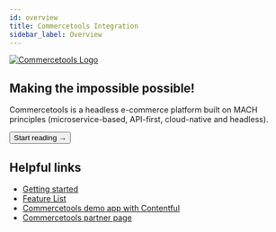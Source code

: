 ```yaml
---
id: overview
title: Commercetools Integration
sidebar_label: Overview
---
```




<a href="https://commercetools.com/" rel="noreferrer noopener" target="_blank" aria-label="visit the Commercetools site" className="invert">
  <img src="/docs/img/docs/platform/commercetools-logo.svg" alt="Commercetools Logo" className="height80 pb10"/>
</a>

## Making the impossible possible!
Commercetools is a headless e-commerce platform built on MACH principles (microservice-based, API-first, cloud-native and headless).


<Button variant="contained" size="medium" href="/docs/integrations/commercetools/getting-started">
  Start reading →
</Button>
<div className="mb60"></div>



## Helpful links

- [Getting started](/docs/integrations/commercetools/getting-started)
- [Feature List](/docs/integrations/commercetools/features)
- [Commercetools demo app with Contentful](https://v3demo3.deity.io/)
- [Commercetools partner page](https://marketplace.commercetools.com/integration/deity)

